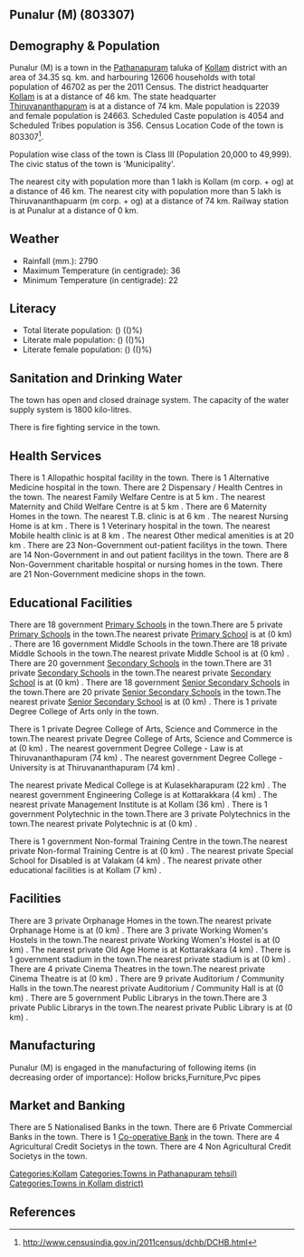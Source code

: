 {{Infobox settlement
| name=Punalur (M)
| native_name=
| native_name_lang=
| other_name=
| nickname=
| settlement_type=Town
| image_skyline=
| image_alt=
| image_caption=
| pushpin_map=India Kerala
| pushpin_label_position=right
| pushpin_map_alt=
| pushpin_map_caption=Location in Kerala, India
| latd=
| latm=
| lats=
| latNS=
| longd=
| longm=
| longs=
| longEW=
| coordinates_display=inline,title
| subdivision_type=Country
| subdivision_name={{flag|India}}
| subdivision_type1=[[States and territories of India|State]]
| subdivision_name1=Kerala 
| subdivision_type2=[[List of districts of India|District]]
| subdivision_name2=Kollam
| subdivision_type3=Tahsil
| subdivision_name3=Pathanapuram
| website=
| established_title=<!-- Established -->
| established_date=
| founder=
| named_for=
| government_type=
| governing_body=
| unit_pref=Metric
| area_footnotes=
| area_rank=
| area_total_km2=34.35
| elevation_footnotes=
| elevation_m=
| population_total=46702
| population_as_of=2011
| population_rank=
| population_density_km2=1359
| population_demonym=
| population_footnotes=
| demographics_type1=Languages=
| demographics1_title1=Official=
| demographics1_info1=[[Malayalam language|Malayalam]]
| timezone1=[[Indian Standard Time|IST]]
| utc_offset1==+5:30
| postal_code_type=[[Postal Index Number|PIN]]
| postal_code=
| area_code_type=Telephone code
| area_code=
| registration_plate=
| blank1_name_sec1=Nearest city
| blank1_info_sec1=[[Kollam (m corp. + og) ]]
| blank2_name_sec1=[[Human sex ratio|Sex ratio]]
| blank2_info_sec1=1119
| blank3_name_sec1=Literacy
| blank3_info_sec1=()%
| blank1_name_sec2=[[2011 Census of India|2011 census]] code
| blank1_info_sec2=803307
| footnotes=
}}

== Punalur (M) (803307) ==

== Demography & Population ==

Punalur (M) is a town in the [[Pathanapuram]] taluka of [[Kollam]] district with an area of 34.35 sq. km. and harbouring 12606 households with total population of 46702 as per the 2011 Census. The district headquarter [[Kollam]] is at a distance of 46 km. The state headquarter [[Thiruvananthapuram]] is at a distance of 74 km. Male population is 22039 and female population is 24663. Scheduled Caste population is 4054 and Scheduled Tribes population is 356. Census Location Code of the town is 803307<ref>http://www.censusindia.gov.in/2011census/dchb/DCHB.html</ref>.

Population wise class of the town is Class III (Population 20,000 to 49,999).
The civic status of the town is 'Municipality'.

The nearest city with population more than 1 lakh is Kollam (m corp. + og)  at a distance of 46 km. The nearest city with population more than 5 lakh is Thiruvananthapuarm (m corp. + og) at a distance of 74 km. Railway station is at Punalur at a distance of 0 km.


== Weather ==  
* Rainfall (mm.): 2790 
* Maximum Temperature (in centigrade): 36
* Minimum Temperature (in centigrade): 22


== Literacy ==  
* Total literate population: () (()%)
* Literate male population: () (()%)
* Literate female population: () (()%)


== Sanitation and Drinking Water ==  
The town has open and closed drainage system.
The capacity of the water supply system is 1800 kilo-litres.

There is fire fighting service in the town.


== Health Services ==
There is 1 Allopathic hospital facility in the town.
There is 1 Alternative Medicine hospital in the town.
There are 2 Dispensary / Health Centres in the town.
The nearest Family Welfare Centre is at 5 km .
The nearest Maternity and Child Welfare Centre is at 5 km .
There are 6 Maternity Homes in the town.
The nearest T.B. clinic is at 6 km .
The nearest Nursing Home is at  km .
There is 1 Veterinary hospital in the town.
The nearest Mobile health clinic is at 8 km .
The nearest Other medical amenities is at 20 km .
There are 23 Non-Government out-patient facilitys in the town.
There are 14 Non-Government in and out patient facilitys in the town.
There are 8 Non-Government charitable hospital or nursing homes in the town.
There are 21 Non-Government medicine shops in the town.


== Educational Facilities ==
There are 18 government [[Primary School]]s in the town.There are 5 private [[Primary School]]s in the town.The nearest private [[Primary School]] is at  (0 km) .
There are 16 government Middle Schools in the town.There are 18 private Middle Schools in the town.The nearest private Middle School is at  (0 km) .
There are 20 government [[Secondary School]]s in the town.There are 31 private [[Secondary School]]s in the town.The nearest private [[Secondary School]] is at  (0 km) .
There are 18 government [[Senior Secondary School]]s in the town.There are 20 private [[Senior Secondary School]]s in the town.The nearest private [[Senior Secondary School]] is at  (0 km) .
There is 1 private Degree College of Arts only in the town. 
 
 
 
 
There is 1 private Degree College of Arts, Science and Commerce in the town.The nearest private Degree College of Arts, Science and Commerce is at  (0 km) .
The nearest government Degree College - Law is at Thiruvananthapuram (74 km) .
The nearest government Degree College - University is at Thiruvananthapuram (74 km) .
 
The nearest private Medical College is at Kulasekharapuram (22 km) .
The nearest government Engineering College is at Kottarakkara  (4 km) .
The nearest private Management Institute is at Kollam (36 km) .
There is 1 government Polytechnic in the town.There are 3 private Polytechnics in the town.The nearest private Polytechnic is at  (0 km) .
 
There is 1 government Non-formal Training Centre in the town.The nearest private Non-formal Training Centre is at  (0 km) .
The nearest private Special School for Disabled is at Valakam (4 km) .
The nearest private other educational facilities is at Kollam (7 km) .


== Facilities ==
There are 3 private Orphanage Homes in the town.The nearest private Orphanage Home is at  (0 km) .
There are 3 private Working Women's Hostels in the town.The nearest private Working Women's Hostel is at  (0 km) .
The nearest private Old Age Home is at Kottarakkara  (4 km) .
There is 1 government stadium in the town.The nearest private stadium is at  (0 km) .
There are 4 private Cinema Theatres in the town.The nearest private Cinema Theatre is at  (0 km) .
There are 9 private Auditorium / Community Halls in the town.The nearest private Auditorium / Community Hall is at  (0 km) .
There are 5 government Public Librarys in the town.There are 3 private Public Librarys in the town.The nearest private Public Library is at  (0 km) .


== Manufacturing ==
Punalur (M) is engaged in the manufacturing of following items (in decreasing order of importance): Hollow bricks,Furniture,Pvc pipes


== Market and Banking ==
There are 5 Nationalised Banks in the town.
There are 6 Private Commercial Banks in the town.
There is 1 [[Co-operative Bank]] in the town.
There are 4 Agricultural Credit Societys in the town.
There are 4 Non Agricultural Credit Societys in the town.


[[Categories:Kollam]]
[[Categories:Towns in Pathanapuram tehsil)]]
[[Categories:Towns in Kollam district)]]


== References ==
{{Reflist}}


